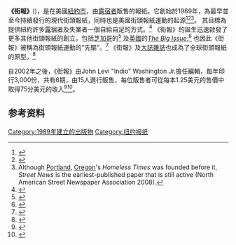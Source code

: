 '''《街報》'''({{lang-en|Street News}})，是在美國[[紐約市|紐約市]]，由[[露宿者|露宿者]]販售的報紙。它創始於1989年，為最早並至今持續發行的現代街頭報紙，同時也是美國街頭報紙運動的起源<ref name="review">{{Cite web|url=http://www.rrj.ca/issue/2002/summer/373/|title=Small Papers, Big Issues|accessdate=12 February 2009|last=Brown|first=Ann M.|year=2002|work=[[Ryerson_Review_of_Journalism|Ryerson Review of Journalism]]|archiveurl=https://web.archive.org/20070911030448/http://www.rrj.ca:80/issue/2002/summer/373/|archivedate=September 11, 2007|deadurl=yes}}</ref><ref name="Levinson">{{Cite book|url=http://books.google.com/books?id=q-PgHH8TJi8C&pg=RA1-PA539|title=Encyclopedia of Homelessness|last=Heinz|first=Teresa L.|last2=Levinson|first2=David|publisher=SAGE|accessdate=2009-02-12|year=2004|isbn=0-7619-2751-4|edition=illustrated|pages=539}}</ref><ref>Although [[波特蘭_(俄勒岡州)|Portland]], [[俄勒冈州|Oregon]]'s ''Homeless Times'' was founded before it, ''Street News'' is the earliest-published paper that is still active (North American Street Newspaper Association 2008).  </ref>。 其目標為提供紐約許多[[露宿者|露宿者]]及失業者一個自給自足的方式。<ref name="Howley">{{Cite book|url=http://books.google.com/books?id=MslR_FE5SI4C&pg=PA65|title=Community Media: People, Places, and Communication Technologies|last=Howley|first=Kevin|publisher=Cambridge University Press|accessdate=2009-03-11|year=2005|isbn=0-521-79228-2|pages=65–66}}</ref> 《街報》的誕生迅速啟發了更多其他街頭報紙的創立，包括[[芝加哥|芝加哥]]的{{link-en|StreetWise|StreetWise}}<ref name="green">{{Cite book|url=http://books.google.com/books?id=Vqtgo0Zi0jEC&pg=PA34|title=Print Culture in a Diverse America|last=Green|first=Norma Fay|publisher=University of Illinois Press|accessdate=2009-03-11|others=eds. James Philip Danky, Wayne A. Wiegand|year=1998|isbn=0-252-06699-5|pages=34–49|chapter=Chicago's ''StreetWise'' at the Crossroads: A Case Study of a Newspaper to Empower the Homeless in the 1990s}}</ref> 及[[英國|英國]]的''[[大誌雜誌|The Big Issue]]'';<ref>{{Cite web|url=http://www.bigissue.com/History_34.php|title=The Big Issue History|accessdate=13 January 2009|publisher=[[The_Big_Issue|The Big Issue]]}}</ref>  也因此《街報》被稱為街頭報紙運動的"先驅"。<ref name="Sthlm">{{Cite web|url=http://www.nyaorganisationer.soch.lu.se/SituationSthlm.html|title=The transnational street paper movement|accessdate=12 February 2009|last=Magnusson|first=Jan A|work=[[Situation_Sthlm|Situation Sthlm]]}}</ref> 《街報》及[[大誌雜誌|大誌雜誌]]也成為了全球街頭報紙的原型。<ref name="Levinson">{{Cite book|url=http://books.google.com/books?id=q-PgHH8TJi8C&pg=RA1-PA539|title=Encyclopedia of Homelessness|last=Heinz|first=Teresa L.|last2=Levinson|first2=David|publisher=SAGE|accessdate=2009-02-12|year=2004|isbn=0-7619-2751-4|edition=illustrated|pages=539}}</ref>

自2002年之後，《街報》由John Levi "Indio" Washington Jr.擔任編輯，每年印行3,000份，共有6期，由15人進行販售，每位販售者可從每本1.25美元的售價中取得75分美元的收入<ref name="Fried">{{Cite news|url=http://query.nytimes.com/gst/fullpage.html?res=9A02E0D81E3BF93BA35751C1A9649C8B63|title=Following Up|last=Fried|first=Joseph P.|date=2002-12-08|work=The New York Times|accessdate=2009-03-13|pages=section 1 page 57 of the New York edition}}</ref><ref name="Rosenbaum">{{Cite news|url=http://www.time.com/time/europe/magazine/2003/0210/homeless/paper.html|title=The News from the Street|last=Rosenbaum|first=Andrew|date=2003-02-10|work=Time Magazine|accessdate=2009-03-13}}</ref>。

== 参考资料 ==
{{Reflist}}
[[Category:1989年建立的出版物|Category:1989年建立的出版物]]
[[Category:纽约报纸|Category:纽约报纸]]